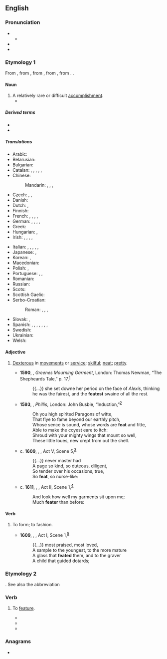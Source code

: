 {{also|feat.}}
==English==

===Pronunciation===
* {{IPA|en|/fiːt/}}
** {{audio|en|LL-Q1860 (eng)-Vealhurl-feat.wav|Audio (UK)}}
* {{homophones|en|feet}}
* {{rhymes|en|iːt}}

===Etymology 1===
From {{inh|en|enm}}, from {{der|en|xno|fet||action, deed}}, from {{der|en|fro|fait}}, from {{der|en|la|factum}}, from {{m|la|facio|facere|to do, to make}}. {{doublet|en|fact}}.

====Noun====
{{en-noun}}

# A relatively rare or difficult [[accomplishment]].
#* {{quote-journal
|en
|date=January 22, 2013
|author=Phil McNulty
|title=Aston Villa 2-1 Bradford (3-4)
|work=BBC
|url=http://www.bbc.co.uk/sport/0/football/21022502
|page=
|passage=Bradford may have lost on the night but they stubbornly protected a 3-1 first-leg advantage to emulate a '''feat''' last achieved by Rochdale in 1962.}}

=====Derived terms=====
* {{l|en|no small feat}}
* {{l|en|no mean feat}}

=====Translations=====
{{trans-top|an accomplishment that's relatively rare or difficult}}
* Arabic: {{t|ar|مَأْثُرَة|f}}
* Belarusian: {{t|be|по́дзвіг|m}}
* Bulgarian: {{t+|bg|по́двиг|m}}
* Catalan: {{t|ca|gesta|f}}, {{t|ca|acompliment|m}}, {{t+|ca|proesa|f}}, {{t|ca|consecució|f}}, {{t+|ca|feta|f}}, {{t+|ca|fita|f}}
* Chinese:
*: Mandarin: {{t+|cmn|功績}}, {{t+|cmn|功绩|tr=gōngjì, gōngjī}}, {{t+|cmn|偉業}}, {{t+|cmn|伟业|tr=wěiyè}}
* Czech: {{t+|cs|čin|m}}, {{t+|cs|výkon|m}}, {{t+|cs|kousek|m}}
* Danish: {{t|da|præstation|c}}
* Dutch: {{t+|nl|prestatie|f}}, {{t+|nl|verwezenlijking|f}}
* Finnish: {{t+|fi|saavutus}}
* French: {{t+|fr|exploit|m}}, {{t+|fr|haut fait|m}}, {{t+|fr|prouesse|f}}, {{t+|fr|coup d'éclat|m}}, {{t|fr|action d'éclat|f}}
* German: {{t+|de|Leistung|f}}, {{t+|de|Meisterstück|n}}, {{t+|de|Meisterleistung|f}}, {{t+|de|Glanzstück|n}}, {{t+|de|Glanzleistung|f}}
* Greek: {{t+|el|άθλος|m}}
* Hungarian: {{t+|hu|bravúr}}, {{t+|hu|hőstett}}
* Irish: {{t|ga|aicsean|m}}, {{t|ga|cleas|m}}, {{t|ga|éacht|m}}, {{t|ga|reabh|f}} {{qualifier|literary}}, {{t|ga|spleadh|f}} {{qualifier|literary}}
{{trans-mid}}
* Italian: {{t+|it|impresa|f}}, {{t|it|prodezza|f}}, {{t+|it|exploit|m}}, {{t+|it|bravura|f}}, {{t+|it|ardimento|m}}, {{t+|it|gesta|f}}
* Japanese: {{t+|ja|業績|tr=ぎょうせき, gyōseki}}, {{t|ja|偉業|tr=いぎょう, igyō}}
* Korean: {{t+|ko|공적}}, {{t+|ko|위업}}
* Macedonian: {{t|mk|подвиг|m}}
* Polish: {{t+|pl|wyczyn|m-in}}, {{t+|pl|osiągnięcie|n}}
* Portuguese: {{t+|pt|feito}}, {{t+|pt|façanha|f}}, {{t+|pt|proeza|f}}
* Romanian: {{t+|ro|ispravă|f}}
* Russian: {{t+|ru|по́двиг|m}}
* Scots: {{t|sco|fate}}
* Scottish Gaelic: {{t|gd|cleas|m}}
* Serbo-Croatian:
*: Roman: {{t+|sh|postignuće|n}}, {{t+|sh|čin|m}}, {{t+|sh|podvig|m}}, {{t|sh|podhvat|m}}
* Slovak: {{t+|sk|čin|m}}, {{t|sk|výkon|m}}
* Spanish: {{t+|es|hazaña|f}}, {{t+|es|proeza|f}}, {{t+|es|gesta|f}}, {{t+|es|logro|m}}, {{t+|es|empresa|f}}, {{t+|es|hito|m}}, {{t|es|hombrada|f}}, {{t+|es|machada|f}}
* Swedish: {{t+|sv|bedrift|c}}
* Ukrainian: {{t|uk|по́двиг|m}}
* Welsh: {{t|cy|cyflawniad}}
{{trans-bottom}}

====Adjective====
{{en-adj|er}}

# {{lb|en|archaic}} [[dexterous|Dexterous]] in [[movement]]s or [[service]]; [[skilful]]; [[neat]]; [[pretty]].
#* '''1590''', {{w|Robert Greene (dramatist)|Robert Greene}}, ''Greenes Mourning Garment'', London: Thomas Newman, “The Shepheards Tale,” p. 17,<sup>[http://name.umdl.umich.edu/A02110.0001.001]</sup>
#*: {{...}}  she set downe her period on the face of ''Alexis'', thinking he was the fairest, and the '''featest''' swaine of all the rest.
#* '''1593''', {{w|Thomas Lodge}}, ''Phillis'', London: John Busbie, “Induction,”<sup>[http://name.umdl.umich.edu/A06170.0001.001]</sup>
#*: Oh you high sp’rited Paragons of witte,
#*: That flye to fame beyond our earthly pitch,
#*: Whose sence is sound, whose words are '''feat''' and fitte,
#*: Able to make the coyest eare to itch:
#*: Shroud with your mighty wings that mount so well,
#*: These little loues, new crept from out the shell.
#* c. '''1609''', {{w|William Shakespeare}}, ''{{w|Cymbeline}}'', Act V, Scene 5,<sup>[http://www.opensourceshakespeare.org/views/plays/play_view.php?WorkID=cymbeline&Scope=entire&pleasewait=1&msg=pl]</sup>
#*: {{...}} never master had
#*: A page so kind, so duteous, diligent,
#*: So tender over his occasions, true,
#*: So '''feat''', so nurse-like:
#* c. '''1611''', {{w|William Shakespeare}}, ''{{w|The Tempest}}'', Act II, Scene 1,<sup>[http://www.opensourceshakespeare.org/views/plays/play_view.php?WorkID=tempest&Scope=entire&pleasewait=1&msg=pl]</sup>
#*: And look how well my garments sit upon me;
#*: Much '''feater''' than before:

====Verb====
{{en-verb}}

# {{lb|en|obsolete}} To form; to fashion.
#* '''1609''', {{w|William Shakespeare}}, ''{{w|Cymbeline}}'', Act I, Scene 1,<sup>[http://www.opensourceshakespeare.org/views/plays/play_view.php?WorkID=cymbeline&Scope=entire&pleasewait=1&msg=pl]</sup>
#*: {{...}} most praised, most loved,
#*: A sample to the youngest, to the more mature
#*: A glass that '''feated''' them, and to the graver
#*: A child that guided dotards;

===Etymology 2===
{{clipping|en|feature}}. See also the abbreviation {{m|en|feat.}}

===Verb===
{{en-verb}}

# {{lb|en|transitive}} To [[feature]].
#* {{quote-journal|en|date=2018-08-23|author=Elizabeth Aubrey|title=A never before heard demo of John Lennon’s ‘Imagine’ has been discovered|url=https://www.nme.com/news/music/never-before-heard-demo-john-lennons-imagine-discovered-2370120|journal={{w|NME}}|passage=Two films by John and Yoko, ‘Imagine’ and ‘Gimme Some Truth’ will also be re-released on October 5 '''feating''' new footage, “raw” studio mixes and a new insight into a photo shoot the couple did with iconic British photographer David Bailey.}}
#* {{quote-journal|en|date=2019-09-01|author=Cy Brown|title=North London Derby 2019: How To Watch Arsenal vs. Tottenham|journal={{w|Forbes}}|url=https://www.forbes.com/sites/cybrown/2019/09/01/north-london-derby-2019-how-to-watch-arsenal-vs-tottenham/#6279cc5256fd|passage=This could also be the match in which we see the highly-anticipated debut of an attacking triumvirate '''feating''' Nicolas Pepe, Pierre-Emerick Aubameyang and Alexandre Lacazette.}}
#* {{quote-journal|en|date=2019-10-03|author=Jack Williams|title=Tell Tale Hit: Tekashi 6ix9ine testimony leads to conviction of two men on racketeering after ‘snitch’ rapper turns on fellow Nine Trey Gangsta Bloods thugs|journal={{w|The Sun (United Kingdom)|The Sun}}|url=https://www.thesun.co.uk/news/10063599/tekashi-6ix9ine-conviction-racketerring-rapper/|passage=Last year, the rapper had a number of hit singles, including Fefe, with Niki Minaj, and Stoppid, '''feating''' imprisoned rapper Bobby Shmurda.}}

===Anagrams===
* {{anagrams|en|a=aeft|EFTA|Fate|TAFE|TFAE|fate|feta}}